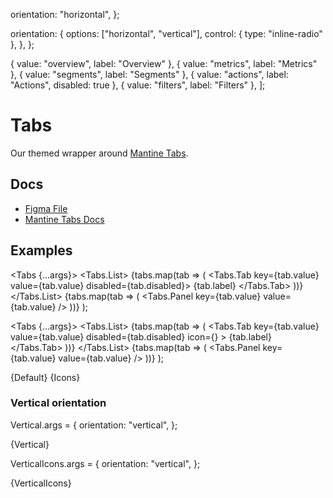 
  orientation: "horizontal",
};

  orientation: {
    options: ["horizontal", "vertical"],
    control: { type: "inline-radio" },
  },
};

  { value: "overview", label: "Overview" },
  { value: "metrics", label: "Metrics" },
  { value: "segments", label: "Segments" },
  { value: "actions", label: "Actions", disabled: true },
  { value: "filters", label: "Filters" },
];

<Meta
  title="Navigation/Tabs"
  component={Tabs}
  args={args}
  argTypes={argTypes}
/>

# Tabs

Our themed wrapper around [Mantine Tabs](https://v6.mantine.dev/core/tabs/).

## Docs

- [Figma File](https://www.figma.com/file/uPYsD4ncNpQPFzxsLnTnGd/Navigation-%2F-Tabs?type=design&node-id=1-96&mode=design&t=dtMJ59HbOKZ8TOgJ-0)
- [Mantine Tabs Docs](https://v6.mantine.dev/core/tabs/)

## Examples

  <Tabs {...args}>
    <Tabs.List>
      {tabs.map(tab => (
        <Tabs.Tab key={tab.value} value={tab.value} disabled={tab.disabled}>
          {tab.label}
        </Tabs.Tab>
      ))}
    </Tabs.List>
    {tabs.map(tab => (
      <Tabs.Panel key={tab.value} value={tab.value} />
    ))}
  </Tabs>
);

  <Tabs {...args}>
    <Tabs.List>
      {tabs.map(tab => (
        <Tabs.Tab
          key={tab.value}
          value={tab.value}
          disabled={tab.disabled}
          icon={<Icon name="sun" />}
        >
          {tab.label}
        </Tabs.Tab>
      ))}
    </Tabs.List>
    {tabs.map(tab => (
      <Tabs.Panel key={tab.value} value={tab.value} />
    ))}
  </Tabs>
);


<Canvas>
  <Story name="Default">{Default}</Story>
</Canvas>


<Canvas>
  <Story name="Icons, horizontal orientation">{Icons}</Story>
</Canvas>

### Vertical orientation

Vertical.args = {
  orientation: "vertical",
};

<Canvas>
  <Story name="Vertical orientation">{Vertical}</Story>
</Canvas>

VerticalIcons.args = {
  orientation: "vertical",
};

<Canvas>
  <Story name="Icons, vertical orientation">{VerticalIcons}</Story>
</Canvas>
